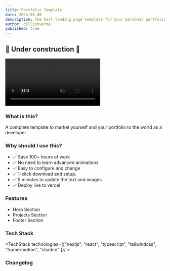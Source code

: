 ```yaml
---
title: Portfolio Template
date: 2024-05-08
description: The best landing page template for your personal portfolio
author: dillionverma
published: true
---
```


## 🚧 Under construction 🚧

<div className="max-w-[800px]">
    <video
        autoPlay
        loop
        muted
        src="/portfolio-template-demo.mp4"
        className="w-full rounded-xl border shadow-2xl"
    /> 
    <div className="flex sm:flex-row gap-2 w-full flex-col">
        <RepoDownload repo={'portfolio-template'} owner={'dillionverma'} />
        <TemplatePreview href="https://portfolio-template-magicui.vercel.app/">Live Preview </TemplatePreview>
    </div>
</div>

### What is this?
A complete template to market yourself and your portfolio to the world as a developer

### Why should I use this?
- ✅ Save 100+ hours of work
- ✅ No need to learn advanced animations
- ✅ Easy to configure and change
- ✅ 1-click download and setup. 
- ✅ 5 minutes to update the text and images. 
- ✅ Deploy live to vercel

### Features
- Hero Section
- Projects Section
- Footer Section

### Tech Stack
<TechStack technologies={["nextjs", "react", "typescript", "tailwindcss", "framermotion", "shadcn" ]}/ >

### Changelog
<CommitList repo='portfolio-template' owner='dillionverma' />
